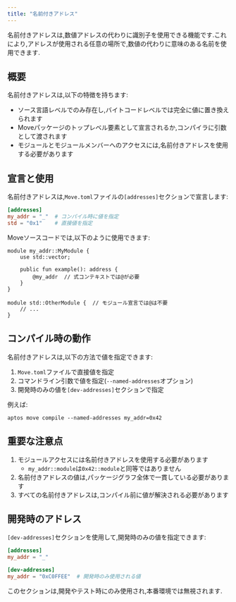 ```yaml
---
title: "名前付きアドレス"
---
```








名前付きアドレスは,数値アドレスの代わりに識別子を使用できる機能です.これにより,アドレスが使用される任意の場所で,数値の代わりに意味のある名前を使用できます.

## 概要

名前付きアドレスは,以下の特徴を持ちます:

- ソース言語レベルでのみ存在し,バイトコードレベルでは完全に値に置き換えられます
- Moveパッケージのトップレベル要素として宣言されるか,コンパイラに引数として渡されます
- モジュールとモジュールメンバーへのアクセスには,名前付きアドレスを使用する必要があります

## 宣言と使用

名前付きアドレスは,`Move.toml`ファイルの`[addresses]`セクションで宣言します:

```toml
[addresses]
my_addr = "_"  # コンパイル時に値を指定
std = "0x1"    # 直接値を指定
```

Moveソースコードでは,以下のように使用できます:

```move
module my_addr::MyModule {
    use std::vector;
    
    public fun example(): address {
        @my_addr  // 式コンテキストでは@が必要
    }
}

module std::OtherModule {  // モジュール宣言では@は不要
    // ...
}
```

## コンパイル時の動作

名前付きアドレスは,以下の方法で値を指定できます:

1. `Move.toml`ファイルで直接値を指定
2. コマンドライン引数で値を指定(`--named-addresses`オプション)
3. 開発時のみの値を`[dev-addresses]`セクションで指定

例えば:

```shellscript
aptos move compile --named-addresses my_addr=0x42
```

## 重要な注意点

1. モジュールアクセスには名前付きアドレスを使用する必要があります
   - `my_addr::module`は`0x42::module`と同等ではありません
2. 名前付きアドレスの値は,パッケージグラフ全体で一貫している必要があります
3. すべての名前付きアドレスは,コンパイル前に値が解決される必要があります

## 開発時のアドレス

`[dev-addresses]`セクションを使用して,開発時のみの値を指定できます:

```toml
[addresses]
my_addr = "_"

[dev-addresses]
my_addr = "0xC0FFEE"  # 開発時のみ使用される値
```

このセクションは,開発やテスト時にのみ使用され,本番環境では無視されます.
